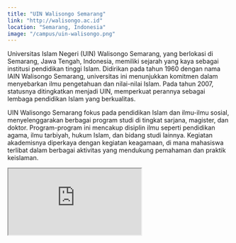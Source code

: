```yaml
---
title: "UIN Walisongo Semarang"
link: "http://walisongo.ac.id"
location: "Semarang, Indonesia"
image: "/campus/uin-walisongo.png"
---
```


Universitas Islam Negeri (UIN) Walisongo Semarang, yang berlokasi di Semarang, Jawa Tengah, Indonesia, memiliki sejarah yang kaya sebagai institusi pendidikan tinggi Islam. Didirikan pada tahun 1960 dengan nama IAIN Walisongo Semarang, universitas ini menunjukkan komitmen dalam menyebarkan ilmu pengetahuan dan nilai-nilai Islam. Pada tahun 2007, statusnya ditingkatkan menjadi UIN, memperkuat perannya sebagai lembaga pendidikan Islam yang berkualitas.

UIN Walisongo Semarang fokus pada pendidikan Islam dan ilmu-ilmu sosial, menyelenggarakan berbagai program studi di tingkat sarjana, magister, dan doktor. Program-program ini mencakup disiplin ilmu seperti pendidikan agama, ilmu tarbiyah, hukum Islam, dan bidang studi lainnya. Kegiatan akademisnya diperkaya dengan kegiatan keagamaan, di mana mahasiswa terlibat dalam berbagai aktivitas yang mendukung pemahaman dan praktik keislaman.

<iframe src="https://www.google.com/maps/embed?pb=!1m18!1m12!1m3!1d3996.234137155907!2d110.3465539348877!3d-6.992890999999991!2m3!1f0!2f0!3f0!3m2!1i1024!2i768!4f13.1!3m3!1m2!1s0x2e708bbf356c97a5%3A0x526e5a5b2b1eb18e!2sUIN%20Walisongo%20Semarang!5e1!3m2!1sid!2sid!4v1705982793466!5m2!1sid!2sid" className="w-full h-96 mb-32" loading="lazy" referrerpolicy="no-referrer-when-downgrade"></iframe>